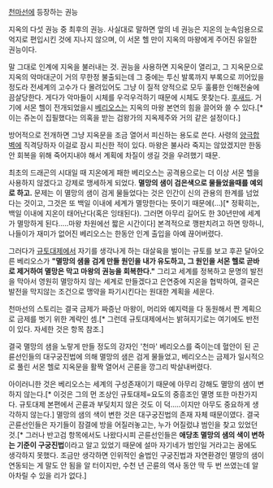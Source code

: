 [[천마선]]에 등장하는 권능

지옥의 다섯 권능 중 최후의 권능. 사실대로 말하면 앞의 네 권능은 지온의 눈속임용으로 억지로 편입시킨 것에 지나지 않으며, 이 서몬 헬 만이 지옥의 마왕에게 주어진 유일한 권능이다.

말 그대로 인계에 지옥을 불러내는 것. 권능을 사용하면 지옥문이 열리고, 그 지옥문으로 지옥의 악마대군이 거의 무한정 불출되는데 그 중에는 투신 발록까지 부록으로 끼어있을 정도라 전세계의 고수가 다 몰려있어도 그냥 이 질적 양적으로 모두 훌륭한 인해전술에 끔살당한다. 게다가 악마들이 시체를 우걱우걱하기 때문에 시체도 못찾는다. [[후새드]]. 거기에 서몬 헬이 전개되었을시 [[베리오스]]는 지옥의 마왕 본연의 힘을 끌어와 쓸 수 있다.[* 이는 쥬논이 집필했다는 의혹을 받는 검왕가의 지옥제주와 거의 같은 설정이다.]

방어적으로 전개하면 그냥 지옥문을 조금 열어서 피신하는 용도로 쓴다. 사령의 [[양극합벽]]에 직격당하자 이걸로 잠시 피신한 적이 있다. 마왕은 불사라 죽지는 않았겠지만 한동안 회복을 위해 죽어지내야 해서 계획에 차질이 생길 것을 우려했기 때문.

최초의 드래곤의 시대일 때 지온에게 패한 베리오스는 공격용으로는 더 이상 서몬 헬을 사용하지 않겠다고 강제로 맹세하게 되었다. '''멸망의 샘이 검은색으로 물들었을때를 예외로 하고.''' 문제는 이 멸망의 샘이 검게 물들었다는 것은 인간이 신의 관용의 한계를 넘었다는 것이고, 그것은 또 백일 이내에 세계가 멸망한다는 뜻이기 때문에(...)[* 정확히는, 백일 이내에 지온이 태어난다(혹은 잉태된다). 그러면 아무리 길어도 한 30년만에 세계가 멸망하게 된다.....마왕 차원에선 짧은 시간이다] 본격적으로 깽판치려고 하면 망하니, 나들이가 재미가 없어진 베리오스는 한동안 인계 출입을 아예 끊어버렸다.

그러다가 [[규토대제]]에서 자기를 생각나게 하는 대살육을 벌이는 규토를 보고 후끈 달아오른 베리오스가 '''"멸망의 샘을 검게 만들 원인을 내가 유도하고, 그 원인을 서몬 헬로 곧바로 제거하여 멸망은 막고 마왕의 권능을 회복한다."''' 그리고 세계를 정복하고 문명의 발전을 막아서 영원히 멸망하지 않는 세계로 만들겠다고 은연중에 지온을 협박하여, 결국은 발전을 막지않는 조건으로 맹약을 파기시킨다는 원대한 계획을 세운다.

천마선의 스토리는 결국 금제가 짜증난 마왕이, 머리와 예지력을 다 동원해서 짠 계획으로 금제를 벗기 위한 계략인 셈.[* 그런데 규토대제에서는 밝혀지기로는 여기에도 반전이 있다. 자세한 것은 항목 참조.]

결국 멸망의 샘을 노랗게 만들 정도의 강자인 '천마' 베리오스를 죽이는데 혈안이 된 곤륜선인들의 대구궁진법에 의해 멸망의 샘은 검게 물들었고, 베리오스는 금제가 일시적으로 풀린 서몬 헬로 지옥문을 활짝 열어서 곤륜을 깡그리 박살내버렸다.

아이러니한 것은 베리오스는 세계의 구성존재이기 때문에 아무리 강해도 멸망의 샘이 변하지 않는다.[* 이것은 그의 먼 조상인 규토대제=요도의 중흥조인 멸명 또한 마찬가지다. 규토대제 본편에서 곤륜과 부딪치지 않은 것도 이 덕.....이지만 아무도 중요하게 생각하지 않는다.] 멸망의 샘의 색이 변한 것은 대구궁진법의 존재 자체 때문이였다. 결국 곤륜선인들은 자기들이 잠결에 방을 어질러놓고는, 누가 어질렀냐 범인을 찾고 있었던 것.[* 그러나 반고검 항목에서도 나왔다시피 곤륜선인들은 '''애당초 멸망의 샘의 색이 변하는 기준이 구궁진법'''이라고 알고 있었기 때문에 설마 자기네가 범인일 거라고는 꿈에도 생각하지 못했다. 조금만 생각하면 인위적인 술법인 구궁진법과 자연환경인 멸망의 샘이 연동되는 게 말도 안 됨을 알 터이지만, 수천 년 곤륜의 역사 동안 딱 두 번 쓰였는데 알아차릴 수 있을 리가 없다.]
